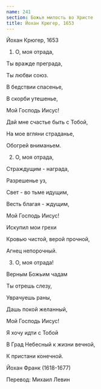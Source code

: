 ```yaml
---
name: 241
section: Божья милость во Христе
title: Йохан Крюгер, 1653
---
```

Йохан Крюгер, 1653


1. О, моя отрада,

Ты вражде преграда,

Ты любви союз.

В бедствии спасенье,

В скорби утешенье,

Мой Господь Иисус!

Дай мне счастье быть с Тобой,

На мое вгляни страданье,

Обогрей вниманьем.


2. О, моя отрада,

Страждущим - награда,

Разрешенье уз,

Свет - во тьме идущим,

Весть благая - ждущим,

Мой Господь Иисус!

Искупил мои грехи

Кровью чистой, верой прочной,

Агнец непорочный.


3. О, моя отрада!

Верным Божьим чадам

Ты отрешь слезу,

Уврачуешь раны,

Дашь покой желанный,

Мой Господь Иисус!

Я хочу идти с Тобой

В Град Небесный к жизни вечной,

К пристани конечной.


Йохан Франк (1618-1677)

Перевод: Михаил Левин